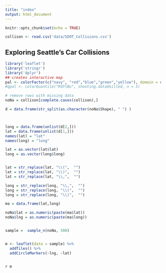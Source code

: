 ```yaml
---
title: "index"
output: html_document
---
```


```r
knitr::opts_chunk$set(echo = TRUE)

collison <- read.csv('data/SDOT_Collisions.csv')
```

## Exploring Seattle's Car Collisions


```r
library('leaflet')
library('stringr')
library('dplyr')
## creates interactive map
pal <- colorFactor(c("navy", "red","blue","green","yellow"), domain = c("ship", "pirate"))
#qpal <- colorQuantile("RdYlBu", shooting.data$killed, n = 3)

# remove rows with missing data 
noNa = collison[complete.cases(collison),]

d = data.frame(str_split(as.character(noNa$Shape), " ") )



long = data.frame(unlist(d[2,]))
lat = data.frame(unlist(d[1,]))
names(lat) = "lat"
names(long) = "long"

lat = as.vector(lat$lat)
long = as.vector(long$long)


lat = str_replace(lat, "\\(",  "")
lat = str_replace(lat, "\\)",  "")
lat = str_replace(lat, "\\,",  "")

long = str_replace(long, "\\,",  "")
long = str_replace(long, "\\(",  "")
long = str_replace(long, "\\)",  "")

ma = data.frame(lat,long)

noNa$lat = as.numeric(paste(ma$lat))
noNa$lng = as.numeric(paste(ma$long))


sample =  sample_n(noNa, 500)


m <- leaflet(data = sample) %>%
  addTiles() %>% 
  addCircleMarkers(~lng, ~lat)



```
`r m`





